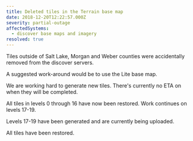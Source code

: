 ```yaml
---
title: Deleted tiles in the Terrain base map
date: 2018-12-20T12:22:57.000Z
severity: partial-outage
affectedSystems:
  - discover base maps and imagery
resolved: true
---
```



Tiles outside of Salt Lake, Morgan and Weber counties were accidentally removed from the discover servers.

A suggested work-around would be to use the Lite base map.

We are working hard to generate new tiles. There's currently no ETA on when they will be completed.

<Update date="2018-12-21T12:15:00.000Z">
  All tiles in levels 0 through 16 have now been restored. Work continues on levels 17-19.
</Update>

<Update date="2018-12-27T07:15:00.000Z">Levels 17-19 have been generated and are currently being uploaded.</Update>

<Update date="2018-12-31T09:13:00.000Z">All tiles have been restored.</Update>
